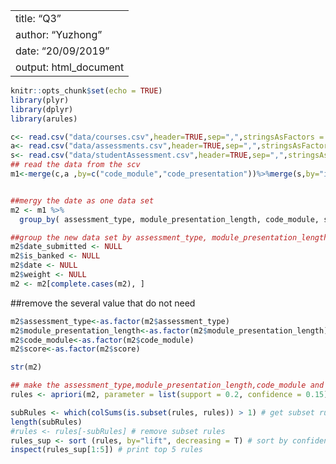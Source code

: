   
---
title: "Q3"
author: "Yuzhong"
date: "20/09/2019"
output: html_document
---

```{r setup, include=FALSE}
knitr::opts_chunk$set(echo = TRUE)
library(plyr)
library(dplyr)
library(arules)
```


```{r echo=TRUE}
c<- read.csv("data/courses.csv",header=TRUE,sep=",",stringsAsFactors = TRUE)
a<- read.csv("data/assessments.csv",header=TRUE,sep=",",stringsAsFactors = TRUE)
s<- read.csv("data/studentAssessment.csv",header=TRUE,sep=",",stringsAsFactors = TRUE)
## read the data from the scv
m1<-merge(c,a ,by=c("code_module","code_presentation"))%>%merge(s,by="id_assessment")


##mergy the date as one data set 
m2 <- m1 %>%
  group_by( assessment_type, module_presentation_length, code_module, score)

##group the new data set by assessment_type, module_presentation_length, code_module, score
m2$date_submitted <- NULL
m2$is_banked <- NULL
m2$date <- NULL
m2$weight <- NULL
m2 <- m2[complete.cases(m2), ]
```
##remove the several value that do not need 
```{r echo=TRUE}
m2$assessment_type<-as.factor(m2$assessment_type)
m2$module_presentation_length<-as.factor(m2$module_presentation_length)
m2$code_module<-as.factor(m2$code_module)
m2$score<-as.factor(m2$score)
```


```{r echo=TRUE}
str(m2)
```

```{r echo=TRUE}
## make the assessment_type,module_presentation_length,code_module and score to the factory of the dataset 
rules <- apriori(m2, parameter = list(support = 0.2, confidence = 0.15))

subRules <- which(colSums(is.subset(rules, rules)) > 1) # get subset rules in a vector
length(subRules)
#rules <- rules[-subRules] # remove subset rules
rules_sup <- sort (rules, by="lift", decreasing = T) # sort by confidence ,and 
inspect(rules_sup[1:5]) # print top 5 rules




```